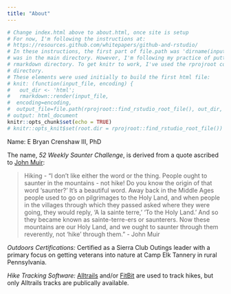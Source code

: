```yaml
---
title: "About"
---
```


```r
# Change index.html above to about.html, once site is setup
# For now, I'm following the instructions at:
# https://resources.github.com/whitepapers/github-and-rstudio/
# In these instructions, the first part of file.path was 'dirname(input_file)' assuming the file
# was in the main directory. However, I'm following my practice of putting .Rmd files in the 
# rmarkdown directory. To get knitr to work, I've used the rprojroot command to redirect to main
# directory.  
# These elements were used initially to build the first html file:
# knit: (function(input_file, encoding) {
#   out_dir <- 'html';
#   rmarkdown::render(input_file,
#  encoding=encoding,
#  output_file=file.path(rprojroot::find_rstudio_root_file(), out_dir, 'index.html'))})
# output: html_document
knitr::opts_chunk$set(echo = TRUE)
# knitr::opts_knit$set(root.dir = rprojroot::find_rstudio_root_file())
```

Name: E Bryan Crenshaw III, PhD

The name, *52 Weekly Saunter Challenge*, is derived from a quote ascribed to [John Muir](https://www.etymonline.com/columns/post/john-muir-and-%27saunter%27):

>
     Hiking - "I don't like either the word or the thing. People ought to saunter in the mountains - not hike! Do you know the origin of that word 'saunter?' It's a beautiful word. Away back in the Middle Ages people used to go on pilgrimages to the Holy Land, and when people in the villages through which they passed asked where they were going, they would reply, 'A la sainte terre,' 'To the Holy Land.' And so they became known as sainte-terre-ers or saunterers. Now these mountains are our Holy Land, and we ought to saunter through them reverently, not 'hike' through them." 
- John Muir 
>

*Outdoors Certifications:* Certified as a Sierra Club Outings leader with a primary focus on getting veterans into nature at Camp Elk Tannery in rural Pennsylvania. 

*Hike Tracking Software:* [Alltrails](https://www.alltrails.com/members/ebcrenshaw3) and/or [FitBit](https://www.fitbit.com/us/home) are used to track hikes, but only Alltrails tracks are publically available. 
